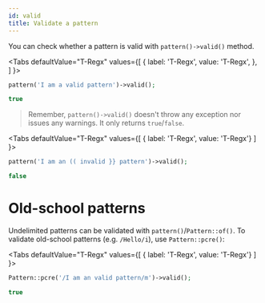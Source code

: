 ```yaml
---
id: valid
title: Validate a pattern
---
```


You can check whether a pattern is valid with `pattern()->valid()` method.


<Tabs
  defaultValue="T-Regx"
  values={[
    { label: 'T-Regx', value: 'T-Regx', },
  ]
}>
<TabItem value="T-Regx">

```php
pattern('I am a valid pattern')->valid();
```

</TabItem>
</Tabs>

<div className="output-block">

<!--Result-Value-->

```php
true
```

</div>

> Remember, `pattern()->valid()` doesn't throw any exception nor issues any warnings. It only returns `true`/`false`.

<Tabs
  defaultValue="T-Regx"
  values={[
    { label: 'T-Regx', value: 'T-Regx'}
  ]
}>
<TabItem value="T-Regx">

```php
pattern('I am an (( invalid }} pattern')->valid();
```

</TabItem>
</Tabs>

<div className="output-block">

<!--Result-Value-->

```php
false
```

</div>

# Old-school patterns

Undelimited patterns can be validated with `pattern()`/`Pattern::of()`. To validate old-school patterns (e.g. `/Hello/i`), use `Pattern::pcre()`:

<Tabs
  defaultValue="T-Regx"
  values={[
    { label: 'T-Regx', value: 'T-Regx'}
  ]
}>
<TabItem value="T-Regx">

```php
Pattern::pcre('/I am an valid pattern/m')->valid();
```

</TabItem>
</Tabs>

<div className="output-block">

<!--Result-Value-->

```php
true
```

</div>
